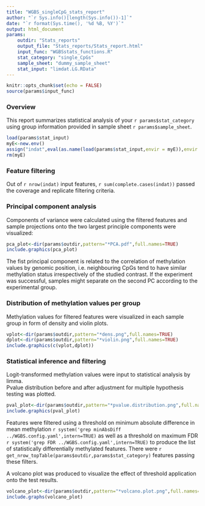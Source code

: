 ```yaml
---
title: "WGBS_singleCpG_stats_report"
author: "`r Sys.info()[length(Sys.info())-1]`"
date: "`r format(Sys.time(), '%d %B, %Y')`"
output: html_document
params:
    outdir: "Stats_reports"
    output_file: "Stats_reports/Stats_report.html"
    input_func: "WGBSstats_functions.R"
    stat_category: "single_CpGs"
    sample_sheet: "dummy_sample_sheet"
    stat_input: "limdat.LG.RData"
---
```


```r
knitr::opts_chunk$set(echo = FALSE)
source(params$input_func)
```


### Overview

This report summarizes statistical analysis of your `r params$stat_category` using group information provided in sample sheet `r params$sample_sheet`.    

```r
load(params$stat_input)
myE<-new.env()
assign("indat",eval(as.name(load(params$stat_input,envir = myE)),envir = myE))
rm(myE)
```

### Feature filtering

Out of  `r nrow(indat)` input features, `r sum(complete.cases(indat))` passed the coverage and replicate filtering criteria.   

### Principal component analysis

Components of variance were calculated using the filtered features and sample projections onto the two largest principle components were visualized:

```r
pca_plot<-dir(params$outdir,pattern="*PCA.pdf",full.names=TRUE)
include.graphics(pca_plot)
```

The fist principal component is related to the correlation of methylation values by genomic position, i.e. neighbouring CpGs tend to have similar methylation status irrespectively of the studied contrast. If the experiment was successful, samples might separate on the second PC according to the experimental group.

### Distribution of methylation values per group

Methylation values for filtered features were visualized in each sample group in form of density and violin plots.

```r
vplot<-dir(params$outdir,pattern="*dens.png",full.names=TRUE)
dplot<-dir(params$outdir,pattern="*violin.png",full.names=TRUE)
include.graphics(c(vplot,dplot))
```


### Statistical inference and filtering

Logit-transformed methylation values were input to statistical analysis by limma.   
Pvalue distribution before and after adjustment for multiple hypothesis testing was plotted.

```r
pval_plot<-dir(params$outdir,pattern="*pvalue.distribution.png",full.names=TRUE)
include.graphics(pval_plot)
```

Features were filtered using a threshold on minimum absolute difference in mean methylation `r system('grep minAbsDiff ../WGBS.config.yaml',intern=TRUE)` as well as a threshold on maximum FDR `r system('grep FDR ../WGBS.config.yaml',intern=TRUE)` to produce the list of statistically differentially methylated features.
There were `r get_nrow_topTable(params$outdir,params$stat_category)` features passing these filters.

A volcano plot was produced to visualize the effect of threshold application onto the test results.

```r
volcano_plot<-dir(params$outdir,pattern="*volcano.plot.png",full.names=TRUE)
include.graphs(volcano_plot)
```